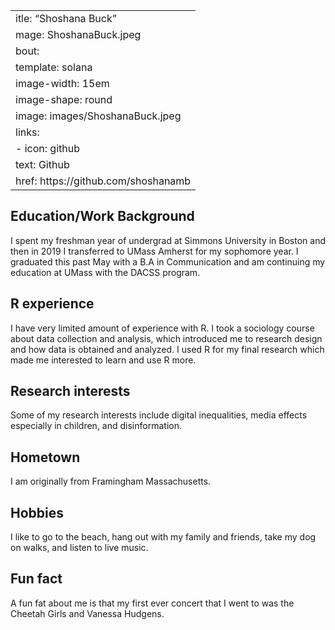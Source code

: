  ---
title: "Shoshana Buck"
image: ShoshanaBuck.jpeg
about:
  template: solana
  image-width: 15em
  image-shape: round
  image: images/ShoshanaBuck.jpeg
  links:
    - icon: github
      text: Github
      href: https://github.com/shoshanamb
---

## Education/Work Background

I spent my freshman year of undergrad at Simmons University in Boston and then in 2019 I transferred to UMass Amherst for my sophomore year. I graduated this past May with a B.A in Communication and am continuing my education at UMass with the DACSS program.

## R experience

I have very limited amount of experience with R. I took a sociology course about data collection and analysis, which introduced me to research design and how data is obtained and analyzed. I used R for my final research which made me interested to learn and use R more.

## Research interests

Some of my research interests include digital inequalities, media effects especially in children, and disinformation.

## Hometown

I am originally from Framingham Massachusetts.

## Hobbies

I like to go to the beach, hang out with my family and friends, take my dog on walks, and listen to live music.

## Fun fact
A fun fat about me is that my first ever concert that I went to was the Cheetah Girls and Vanessa Hudgens.